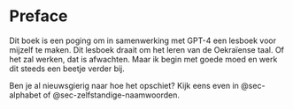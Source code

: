 # Preface {.unnumbered}

Dit boek is een poging om in samenwerking met GPT-4 een lesboek voor mijzelf te maken. Dit lesboek draait om het leren van de Oekraïense taal. Of het zal werken, dat is afwachten. Maar ik begin met goede moed en werk dit steeds een beetje verder bij. 

Ben je al nieuwsgierig naar hoe het opschiet? Kijk eens even in @sec-alphabet of @sec-zelfstandige-naamwoorden. 